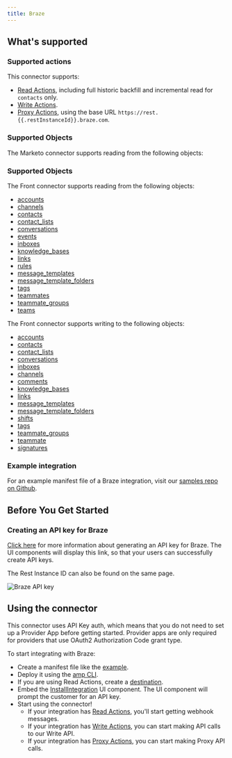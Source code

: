 ```yaml
---
title: Braze
---
```

## What's supported

### Supported actions

This connector supports:
- [Read Actions](/read-actions), including full historic backfill and incremental read for `contacts` only.
- [Write Actions](/write-actions).
- [Proxy Actions](/proxy-actions), using the base URL `https://rest.{{.restInstanceId}}.braze.com`.


### Supported Objects
The Marketo connector supports reading from the following objects:

### Supported Objects
The Front connector supports reading from the following objects:

- [accounts](https://dev.frontapp.com/reference/list-accounts)
- [channels](https://dev.frontapp.com/reference/channels)
- [contacts](https://dev.frontapp.com/reference/contacts)
- [contact_lists](https://dev.frontapp.com/reference/contact-lists)
- [conversations](https://dev.frontapp.com/reference/conversations)
- [events](https://dev.frontapp.com/reference/events)
- [inboxes](https://dev.frontapp.com/reference/inboxes)
- [knowledge_bases](https://dev.frontapp.com/reference/knowledge-bases)
- [links](https://dev.frontapp.com/reference/links)
- [rules](https://dev.frontapp.com/reference/rules)
- [message_templates](https://dev.frontapp.com/reference/message-templates)
- [message_template_folders](https://dev.frontapp.com/reference/list-folders)
- [tags](https://dev.frontapp.com/reference/tags)
- [teammates](https://dev.frontapp.com/reference/teammates)
- [teammate_groups](https://dev.frontapp.com/reference/teammate-groups)
- [teams](https://dev.frontapp.com/reference/teams)



The Front connector supports writing to the following objects:

- [accounts](https://dev.frontapp.com/reference/list-accounts)
- [contacts](https://dev.frontapp.com/reference/contacts)
- [contact_lists](https://dev.frontapp.com/reference/contact-lists)
- [conversations](https://dev.frontapp.com/reference/conversations)
- [inboxes](https://dev.frontapp.com/reference/inboxes)
- [channels](https://dev.frontapp.com/reference/channels)
- [comments](https://dev.frontapp.com/reference/comments)
- [knowledge_bases](https://dev.frontapp.com/reference/knowledge-bases)
- [links](https://dev.frontapp.com/reference/links)
- [message_templates](https://dev.frontapp.com/reference/message-templates)
- [message_template_folders](https://dev.frontapp.com/reference/list-folders)
- [shifts](https://dev.frontapp.com/reference/shifts)
- [tags](https://dev.frontapp.com/reference/tags)
- [teammate_groups](https://dev.frontapp.com/reference/teammate-groups)
- [teammate](https://dev.frontapp.com/reference/teammates)
- [signatures](https://dev.frontapp.com/reference/get-signatures) 

### Example integration

For an example manifest file of a Braze integration, visit our [samples repo on Github](https://github.com/amp-labs/samples/blob/main/braze/amp.yaml).

## Before You Get Started

### Creating an API key for Braze

[Click here](https://www.braze.com/docs/api/basics/#creating-rest-api-keys) for more information about generating an API key for Braze. The UI components will display this link, so that your users can successfully create API keys.

The Rest Instance ID can also be found on the same page.

![Braze API key](/images/provider-guides/braze-api-key.png)

## Using the connector

This connector uses API Key auth, which means that you do not need to set up a Provider App before getting started. Provider apps are only required for providers that use OAuth2 Authorization Code grant type.

To start integrating with Braze:
- Create a manifest file like the [example](https://github.com/amp-labs/samples/blob/main/braze/amp.yaml).
- Deploy it using the [amp CLI](/cli/overview).
- If you are using Read Actions, create a [destination](/destinations).
- Embed the [InstallIntegration](/embeddable-ui-components#install-integration) UI component. The UI component will prompt the customer for an API key.
- Start using the connector!
  - If your integration has [Read Actions](/read-actions), you'll start getting webhook messages.
  - If your integration has [Write Actions](/write-actions), you can start making API calls to our Write API.
  - If your integration has [Proxy Actions](/proxy-actions), you can start making Proxy API calls.